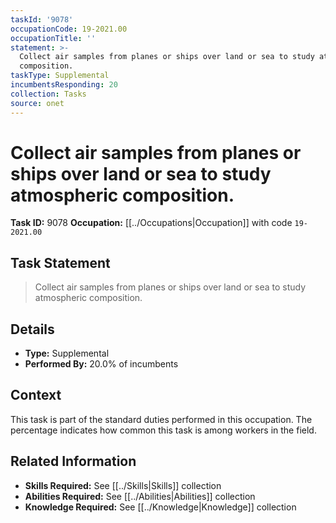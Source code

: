 ```yaml
---
taskId: '9078'
occupationCode: 19-2021.00
occupationTitle: ''
statement: >-
  Collect air samples from planes or ships over land or sea to study atmospheric
  composition.
taskType: Supplemental
incumbentsResponding: 20
collection: Tasks
source: onet
---
```

# Collect air samples from planes or ships over land or sea to study atmospheric composition.

**Task ID:** 9078
**Occupation:** [[../Occupations|Occupation]] with code `19-2021.00`

## Task Statement

> Collect air samples from planes or ships over land or sea to study atmospheric composition.

## Details

- **Type:** Supplemental
- **Performed By:** 20.0% of incumbents

## Context

This task is part of the standard duties performed in this occupation. The percentage indicates how common this task is among workers in the field.

## Related Information

- **Skills Required:** See [[../Skills|Skills]] collection
- **Abilities Required:** See [[../Abilities|Abilities]] collection
- **Knowledge Required:** See [[../Knowledge|Knowledge]] collection
